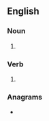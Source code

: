 ==English==

===Noun===
{{head|en|noun form}}

# {{plural of|en|frail}}

===Verb===
{{head|en|verb form}}

# {{en-third-person singular of|frail}}

===Anagrams===
* {{anagrams|en|a=afilrs|flairs}}